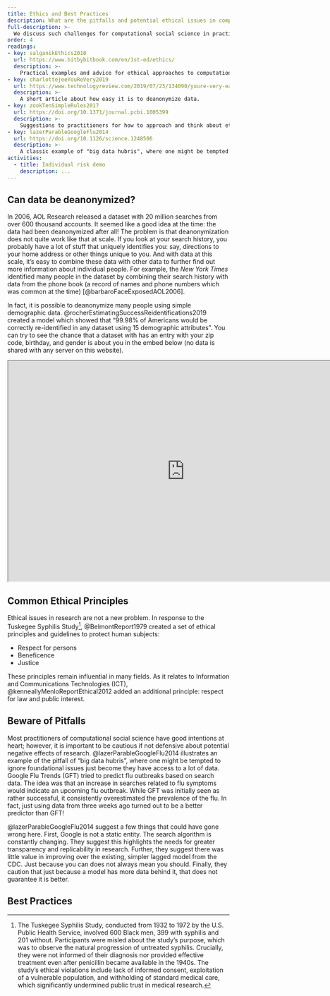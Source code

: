 ```yaml
---
title: Ethics and Best Practices
description: What are the pitfalls and potential ethical issues in computational social science research?
full-description: >-
  We discuss such challenges for computational social science in practice as reidentification, potential effects on privacy, and how more data alone does not solve study design problems.
order: 4
readings:
- key: salganikEthics2018
  url: https://www.bitbybitbook.com/en/1st-ed/ethics/
  description: >-
    Practical examples and advice for ethical approaches to computational social sceince research.
- key: charlottejeeYouReVery2019
  url: https://www.technologyreview.com/2019/07/23/134090/youre-very-easy-to-track-down-even-when-your-data-has-been-anonymized/
  description: >-
    A short article about how easy it is to deanonymize data.
- key: zookTenSimpleRules2017
  url: https://doi.org/10.1371/journal.pcbi.1005399
  description: >-
    Suggestions to practitioners for how to approach and think about ethical issues when working with big data.
- key: lazerParableGoogleFlu2014
  url: https://doi.org/10.1126/science.1248506
  description: >-
    A classic example of "big data hubris", where one might be tempted to ignore foundational issues just become they have access to a lot of data.
activities:
  - title: Individual risk demo 
    description: ...
---
```


## Can data be deanonymized?

In 2006, AOL Research released a dataset with 20 million searches from over 600 thousand accounts. It seemed like a good idea at the time: the data had been deanonymized after all! The problem is that deanonymization does not quite work like that at scale. If you look at your search history, you probably have a lot of stuff that uniquely identifies you: say, directions to your home address or other things unique to you. And with data at this scale, it's easy to combine these data with other data to further find out more information about individual people. For example, the *New York Times* identified many people in the dataset by combining their search history with data from the phone book (a record of names and phone numbers which was common at the time) [@barbaroFaceExposedAOL2006].

In fact, it is possible to deanonymize many people using simple demographic data. @rocherEstimatingSuccessReidentifications2019 created a model which showed that "99.98% of Americans would be correctly re-identified in any dataset using 15 demographic attributes". You can try to see the chance that a dataset with has an entry with your zip code, birthday, and gender is about you in the embed below (no data is shared with any server on this website).

```{=html}
<iframe width="800" height="500" src="https://cpg.doc.ic.ac.uk/individual-risk/"></iframe>
```
## Common Ethical Principles

Ethical issues in research are not a new problem. In response to the Tuskegee Syphilis Study[^1], @BelmontReport1979 created a set of ethical principles and guidelines to protect human subjects:

[^1]: The Tuskegee Syphilis Study, conducted from 1932 to 1972 by the U.S. Public Health Service, involved 600 Black men, 399 with syphilis and 201 without. Participants were misled about the study's purpose, which was to observe the natural progression of untreated syphilis. Crucially, they were not informed of their diagnosis nor provided effective treatment even after penicillin became available in the 1940s. The study's ethical violations include lack of informed consent, exploitation of a vulnerable population, and withholding of standard medical care, which significantly undermined public trust in medical research.

-   Respect for persons
-   Beneficence
-   Justice

These principles remain influential in many fields. As it relates to Information and Communications Technologies (ICT), @kenneallyMenloReportEthical2012 added an additional principle: respect for law and public interest.

## Beware of Pitfalls

Most practitioners of computational social science have good intentions at heart; however, it is important to be cautious if not defensive about potential negative effects of research. @lazerParableGoogleFlu2014 illustrates an example of the pitfall of "big data hubris", where one might be tempted to ignore foundational issues just become they have access to a lot of data. Google Flu Trends (GFT) tried to predict flu outbreaks based on search data. The idea was that an increase in searches related to flu symptoms would indicate an upcoming flu outbreak. While GFT was initially seen as rather successful, it consistently overestimated the prevalence of the flu. In fact, just using data from three weeks ago turned out to be a better predictor than GFT!

@lazerParableGoogleFlu2014 suggest a few things that could have gone wrong here. First, Google is not a static entity. The search algorithm is constantly changing. They suggest this highlights the needs for greater transparency and replicability in research. Further, they suggest there was little value in improving over the existing, simpler lagged model from the CDC. Just because you can does not always mean you should. Finally, they caution that just because a model has more data behind it, that does not guarantee it is better.

## Best Practices

```{=html}
<!--
https://en.wikipedia.org/wiki/AOL_search_log_release

https://cpg.doc.ic.ac.uk/individual-risk/
-->
```